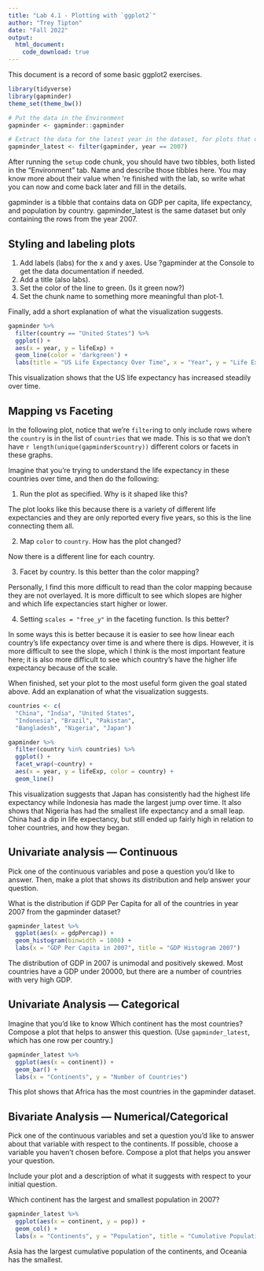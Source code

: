 ```yaml
---
title: "Lab 4.1 - Plotting with `ggplot2`"
author: "Trey Tipton"
date: "Fall 2022"
output:
  html_document:
    code_download: true
---
```


This document is a record of some basic ggplot2 exercises.

```r
library(tidyverse)
library(gapminder)
theme_set(theme_bw())

# Put the data in the Environment
gapminder <- gapminder::gapminder

# Extract the data for the latest year in the dataset, for plots that don't involve year.
gapminder_latest <- filter(gapminder, year == 2007)
```

After running the `setup` code chunk, you should have two tibbles, both listed in the "Environment" tab. Name and describe those tibbles here. You may know more about their value when 're finished with the lab, so write what you can now and come back later and fill in the details.

gapminder is a tibble that contains data on GDP per capita, life expectancy, and population by country. gapminder_latest is the same dataset but only containing the rows from the year 2007.

## Styling and labeling plots

1. Add labels (labs) for the x and y axes. Use ?gapminder at the Console to get the data documentation if needed.
2. Add a title (also labs).
3. Set the color of the line to green. (Is it green now?)
4. Set the chunk name to something more meaningful than plot-1.

Finally, add a short explanation of what the visualization suggests.

```r
gapminder %>% 
  filter(country == "United States") %>% 
  ggplot() +
  aes(x = year, y = lifeExp) +
  geom_line(color = 'darkgreen') +
  labs(title = "US Life Expectancy Over Time", x = "Year", y = "Life Expectancy (years)")
```

This visualization shows that the US life expectancy has increased steadily over time.

## Mapping vs Faceting

In the following plot, notice that we're `filter`ing to only include rows where the `country` is in the list of `countries` that we made. This is so that we don't have `r length(unique(gapminder$country))` different colors or facets in these graphs.

Imagine that you're trying to understand the life expectancy in these countries over time, and then do the following:

1. Run the plot as specified. Why is it shaped like this? 

The plot looks like this because there is a variety of different life expectancies and they are only reported every five years, so this is the line connecting them all.

2. Map `color` to `country`. How has the plot changed?

Now there is a different line for each country.

3. Facet by country. Is this better than the color mapping?

Personally, I find this more difficult to read than the color mapping because they are not overlayed. It is more difficult to see which slopes are higher and which life expectancies start higher or lower.

4. Setting `scales = "free_y"` in the faceting function. Is this better?

In some ways this is better because it is easier to see how linear each country's life expectancy over time is and where there is dips. However, it is more difficult to see the slope, which I think is the most important feature here; it is also more difficult to see which country's have the higher life expectancy because of the scale.

When finished, set your plot to the most useful form given the goal stated above. Add an explanation of what the visualization suggests.

```r
countries <- c(
  "China", "India", "United States",
  "Indonesia", "Brazil", "Pakistan",
  "Bangladesh", "Nigeria", "Japan")

gapminder %>% 
  filter(country %in% countries) %>% 
  ggplot() +
  facet_wrap(~country) +
  aes(x = year, y = lifeExp, color = country) +
  geom_line()
```

This visualization suggests that Japan has consistently had the highest life expectancy while Indonesia has made the largest jump over time. It also shows that Nigeria has had the smallest life expectancy and a small leap. China had a dip in life expectancy, but still ended up fairly high in relation to toher countries, and how they began.

## Univariate analysis --- Continuous

Pick one of the continuous variables and pose a question you'd like to answer. Then, make a plot that shows its distribution and help answer your question. 

What is the distribution if GDP Per Capita for all of the countries in year 2007 from the gapminder dataset?

```r
gapminder_latest %>% 
  ggplot(aes(x = gdpPercap)) +
  geom_histogram(binwidth = 1000) +
  labs(x = "GDP Per Capita in 2007", title = "GDP Histogram 2007")
```

The distribution of GDP in 2007 is unimodal and positively skewed. Most countries have a GDP under 20000, but there are a number of countries with very high GDP.


## Univariate Analysis --- Categorical

Imagine that you'd like to know Which continent has the most countries? Compose a plot that helps to answer this question. (Use `gapminder_latest`, which has one row per country.)

```r
gapminder_latest %>% 
  ggplot(aes(x = continent)) +
  geom_bar() +
  labs(x = "Continents", y = "Number of Countries")
```

This plot shows that Africa has the most countries in the gapminder dataset.

## Bivariate Analysis --- Numerical/Categorical

Pick one of the continuous variables and set a question you'd like to answer about that variable with respect to the continents. If possible, choose a variable you haven't chosen before. Compose a plot that helps you answer your question.

Include your plot and a description of what it suggests with respect to your initial question.

Which continent has the largest and smallest population in 2007?

```r
gapminder_latest %>% 
  ggplot(aes(x = continent, y = pop)) +
  geom_col() +
  labs(x = "Continents", y = "Population", title = "Cumulative Population of Listed Countries by Continent")
```

Asia has the largest cumulative population of the continents, and Oceania has the smallest.






